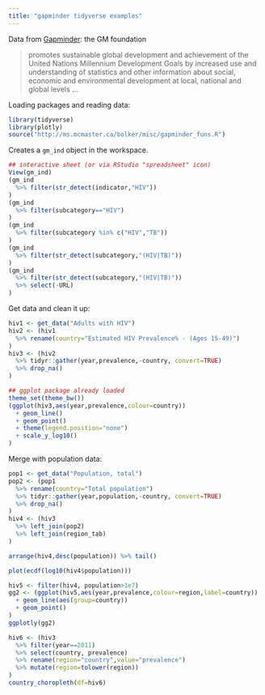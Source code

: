```yaml
---
title: "gapminder tidyverse examples"
---
```


Data from [Gapminder](https://www.gapminder.org/): the GM foundation

> promotes sustainable global development and achievement of the United Nations Millennium Development Goals by increased use and understanding of statistics and other information about social, economic and environmental development at local, national and global levels ...

Loading packages and reading data:

```r
library(tidyverse)
library(plotly)
source("http://ms.mcmaster.ca/bolker/misc/gapminder_funs.R")
```

Creates a `gm_ind` object in the workspace.

```r
## interactive sheet (or via RStudio "spreadsheet" icon)
View(gm_ind)
(gm_ind
  %>% filter(str_detect(indicator,"HIV"))
)
(gm_ind
  %>% filter(subcategory=="HIV")
)
(gm_ind
  %>% filter(subcategory %in% c("HIV","TB"))
)
(gm_ind
  %>% filter(str_detect(subcategory,"(HIV|TB)"))
)
(gm_ind
  %>% filter(str_detect(subcategory,"(HIV|TB)"))
  %>% select(-URL)
)
```

Get data and clean it up:

```r
hiv1 <- get_data("Adults with HIV")
hiv2 <- (hiv1
  %>% rename(country="Estimated HIV Prevalence% - (Ages 15-49)")
)
hiv3 <- (hiv2
  %>% tidyr::gather(year,prevalence,-country, convert=TRUE)
  %>% drop_na()
)
```

```r
## ggplot package already loaded
theme_set(theme_bw())
(ggplot(hiv3,aes(year,prevalence,colour=country))
  + geom_line()
  + geom_point()
  + theme(legend.position="none")
  + scale_y_log10()
)
```

Merge with population data:

```r
pop1 <- get_data("Population, total")
pop2 <- (pop1
  %>% rename(country="Total population")
  %>% tidyr::gather(year,population,-country, convert=TRUE)
  %>% drop_na()
)
hiv4 <- (hiv3
  %>% left_join(pop2)
  %>% left_join(region_tab)
)
```

```r
arrange(hiv4,desc(population)) %>% tail()
```

```r
plot(ecdf(log10(hiv4$population)))
```

```r
hiv5 <- filter(hiv4, population>1e7)
gg2 <- (ggplot(hiv5,aes(year,prevalence,colour=region,label=country))
  + geom_line(aes(group=country))
  + geom_point()
)
ggplotly(gg2)
```

```r
hiv6 <- (hiv3
  %>% filter(year==2011)
  %>% select(country, prevalence)
  %>% rename(region="country",value="prevalence")
  %>% mutate(region=tolower(region))
)
country_choropleth(df=hiv6)
```
